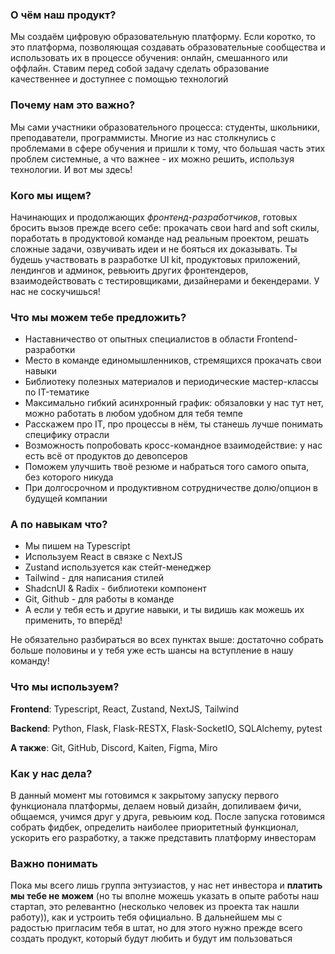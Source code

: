 ### О чём наш продукт?

Мы создаём цифровую образовательную платформу. Если коротко, то это платформа, позволяющая создавать образовательные сообщества и использовать их в процессе обучения: онлайн, смешанного или оффлайн. Ставим перед собой задачу сделать образование качественнее и доступнее с помощью технологий

### Почему нам это важно?

Мы сами участники образовательного процесса: студенты, школьники, преподаватели, программисты. Многие из нас столкнулись с проблемами в сфере обучения и пришли к тому, что большая часть этих проблем системные, а что важнее - их можно решить, используя технологии. И вот мы здесь!

### Кого мы ищем?

Начинающих и продолжающих _фронтенд-разработчиков_, готовых бросить вызов прежде всего себе: прокачать свои hard and soft скилы, поработать в продуктовой команде над реальным проектом, решать сложные задачи, озвучивать идеи и не бояться их доказывать. Ты будешь участвовать в разработке UI kit, продуктовых приложений, лендингов и админок, ревьюить других фронтендеров, взаимодействовать с тестировщиками, дизайнерами и бекендерами. У нас не соскучишься!

### Что мы можем тебе предложить?

- Наставничество от опытных специалистов в области Frontend-разработки
- Место в команде единомышленников, стремящихся прокачать свои навыки
- Библиотеку полезных материалов и периодические мастер-классы по IT-тематике
- Максимально гибкий асинхронный график: обязаловки у нас тут нет, можно работать в любом удобном для тебя темпе
- Расскажем про IT, про процессы в нём, ты станешь лучше понимать специфику отрасли
- Возможность попробовать кросс-командное взаимодействие: у нас есть всё от продуктов до девопсеров
- Поможем улучшить твоё резюме и набраться того самого опыта, без которого никуда
- При долгосрочном и продуктивном сотрудничестве долю/опцион в будущей компании

### А по навыкам что?

- Мы пишем на Typescript
- Используем React в связке с NextJS
- Zustand используется как стейт-менеджер
- Tailwind - для написания стилей
- ShadcnUI & Radix - библиотеки компонент
- Git, Github - для работы в команде
- А если у тебя есть и другие навыки, и ты видишь как можешь их применить, то вперёд!

Не обязательно разбираться во всех пунктах выше: достаточно собрать больше половины и у тебя уже есть шансы на вступление в нашу команду!

### Что мы используем?

**Frontend**: Typescript, React, Zustand, NextJS, Tailwind

**Backend**: Python, Flask, Flask-RESTX, Flask-SocketIO, SQLAlchemy, pytest

**А также**: Git, GitHub, Discord, Kaiten, Figma, Miro

### Как у нас дела?

В данный момент мы готовимся к закрытому запуску первого функционала платформы, делаем новый дизайн, допиливаем фичи, общаемся, учимся друг у друга, ревьюим код. После запуска готовимся собрать фидбек, определить наиболее приоритетный функционал, ускорить его разработку, а также представить платформу инвесторам

### Важно понимать

Пока мы всего лишь группа энтузиастов, у нас нет инвестора и **платить мы тебе не можем** (но ты вполне можешь указать в опыте работы наш стартап, это релевантно (несколько человек из проекта так нашли работу)), как и устроить тебя официально. В дальнейшем мы с радостью пригласим тебя в штат, но для этого нужно прежде всего создать продукт, который будут любить и будут им пользоваться
